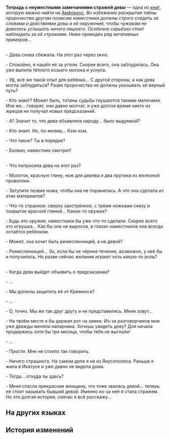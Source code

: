 {{Книга Инфобокс
|id           = 465
|Название     = Тетрадь с неуместными замечаниями стражей девы
|Изображение  = Предмет Record of Inappropriate Remarks by the Holy Maiden Guards.png
|Мир          = Амфореус
|Томов        = 1
|Автор        = <!--нужно добавить-->
|Описание     = Ветхая тетрадь, в которой записаны беседы стражей девы. Некоторые высказывания могли бы доставить им неприятности.
|Том1         = {{tx}}
|Источник1    = {{tx|Отсутствует источник}}
|Персонажи    = 
|Фракции      = 
}}
'''Тетрадь с неуместными замечаниями стражей девы''' — одна из [[Книги|книг]], которую можно найти на [[Амфореус]].
<!--
==Получение==
<gallery>
Книга НАЗВАНИЕ.png|НАЗВАНИЕ
Локация НАЗВАНИЕ.png|Расположение на карте. Ближайший пространственный якорь «[[НАЗВАНИЕ]]»
</gallery>
-->
''Во избежание раскрытия тайны пророчества другим полисам наместники должны строго следить за словами и действиями девы и её окружения, чтобы чужакам не довелось услышать ничего лишнего. Особенно серьёзно стоит наблюдать за её стражами. Ниже приведён ряд негативных примеров...''

'''{{Размер|28|Пример I}}'''<br />
- Дева снова сбежала. На этот раз через окно.

- Спокойно, я нашёл её за углом. Скорее всего, она заблудилась. Она уже выпила тёплого козьего молока и уснула.

- Уф, всё же такой опыт для ребёнка... С другой стороны, а как дева могла заблудиться? Разве пророчества не должны указывать ей верный путь?

- Кто знает? Может быть, титаны судьбы гнушаются такими мелочами. Или же... говорят, они давно молчат, и уже долгое время никто из жрецов не получал новых предсказаний.

- А? Значит то, что дева объявляла народу... было выдумкой?

- Кто знает. Но, по-моему... Кхм-кхм.

- Что такое? Ты в порядке?

- Болван, наместник смотрит!

'''{{Размер|28|Пример II}}'''<br />
- Что попросила дева на этот раз?

- Молоток, красную глину, нож для дерева и два прутика из железной проволоки.

- Затупите лезвие ножа, чтобы она не поранилась. А что она сделала из этих материалов?

- Что-то странное: сверху заострённое, с тремя ножками снизу и покрытое красной глиной... Какое-то оружие?

- Будь это оружие, наместники бы уже что-то сделали. Скорее всего это игрушка... Как бы она ни выросла, в глазах наместников она всегда остаётся ребёнком.

- Может, она хочет быть ремесленницей, а не девой?

- Ремесленницей... Эх, если бы не чёрное течение, возможно, у неё бы и получилось. Но разве сейчас желания играют хоть какую-то роль?

'''{{Размер|28|Пример III}}'''<br />
- Когда дева выйдет объявить о предсказании?

- ...

- Мы должны защитить её от Кремноса?

- ...

- О, точно. Мы же так друг другу и не представились. Меня зовут...

- На твоём месте я бы держал рот на замке. Из-за разговорчиков мне уже дважды меняли напарника. Хочешь увидеть деву? Для начала продержись хотя бы три месяца, чтобы тебя не выгнали!

- ...

- Прости. Мне не стоило так говорить.

- Ничего страшного. На самом деле я не из Янусополиса. Раньше я жила в Икатусе и уже давно не видела дома.

- Тогда... откуда ты здесь?

- Меня спасла прекрасная женщина, что тоже звалась девой... теперь её стоит называть бывшей девой. Именно из-за неё я стала стражем. Но это долгая история, сейчас я всё расскажу...

==На других языках==
{{На других языках
|en   = Record of Inappropriate Remarks by the Holy Maiden Guards
|zhs  = 圣女卫队不当言论册
|zht  = 聖女衛隊不當言論冊
|ja   = 聖女衛兵失言録
|ko   = 성녀 호위대의 부적절한 발언 기록
|es   = Lista de mala conducta de los guardias de la Doncella Sagrada
|fr   = Registre de remarques inappropriées des gardes de la Demoiselle
|ru   = Тетрадь с неуместными замечаниями стражей девы
|th   = บันทึกคำพูดที่ไม่เหมาะสมของหน่วยพิทักษ์นักบุญหญิง
|vi   = Những Lời Không Được Bàn Luận Của Đội Vệ Binh Thánh Nữ
|de   = Aufzeichnung von unangemessenen Kommentaren der Garde der Heiligen Maid
|id   = Catatan Pernyataan Tak Pantas dari Pengawal Maiden
|pt   = Registro das Observações Inapropriadas dos Guardas da Donzela Sagrada
}}

==История изменений==
{{История изменений|3.0}}